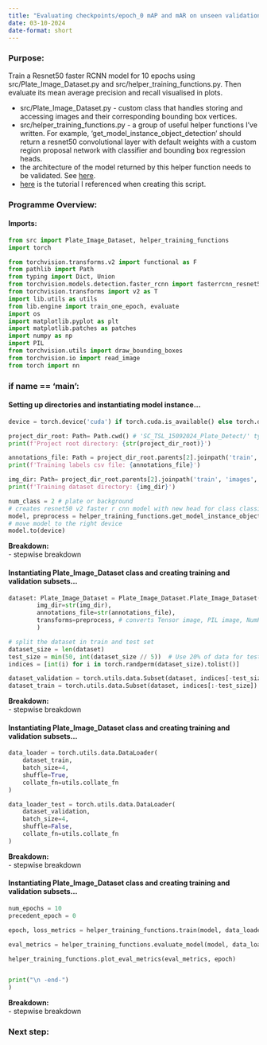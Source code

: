 ```yaml
---
title: "Evaluating checkpoints/epoch_0 mAP and mAR on unseen validation dataset"
date: 03-10-2024
date-format: short
---
```


### Purpose:
Train a Resnet50 faster RCNN model for 10 epochs using src/Plate_Image_Dataset.py and src/helper_training_functions.py. Then evaluate its mean average precision and recall visualised in plots.

- src/Plate_Image_Dataset.py - custom class that handles storing and accessing images and their corresponding bounding box vertices.
- src/helper_training_functions.py - a group of useful helper functions I've written. For example, 'get_model_instance_object_detection' should return a resnet50 convolutional layer with default weights with a custom region proposal network with classifier and bounding box regression heads. 
- the architecture of the model returned by this helper function needs to be validated. See [here](docs/scripts/inspect_architecture.qmd).
- [here](https://pytorch.org/tutorials/intermediate/torchvision_tutorial.html) is the tutorial I referenced when creating this script.

### Programme Overview:

#### Imports:
```python
from src import Plate_Image_Dataset, helper_training_functions
import torch

from torchvision.transforms.v2 import functional as F
from pathlib import Path
from typing import Dict, Union
from torchvision.models.detection.faster_rcnn import fasterrcnn_resnet50_fpn_v2, FastRCNNPredictor, FasterRCNN_ResNet50_FPN_V2_Weights
from torchvision.transforms import v2 as T
import lib.utils as utils
from lib.engine import train_one_epoch, evaluate 
import os
import matplotlib.pyplot as plt
import matplotlib.patches as patches
import numpy as np
import PIL
from torchvision.utils import draw_bounding_boxes
from torchvision.io import read_image
from torch import nn
```

### if __name__ == '__main__':
#### Setting up directories and instantiating model instance...
```python
device = torch.device('cuda') if torch.cuda.is_available() else torch.device('cpu')

project_dir_root: Path= Path.cwd() # 'SC_TSL_15092024_Plate_Detect/' type PosixPath for UNIX, WindowsPath for windows...
print(f'Project root directory: {str(project_dir_root)}')

annotations_file: Path = project_dir_root.parents[2].joinpath('train', 'labels.csv')
print(f'Training labels csv file: {annotations_file}')

img_dir: Path= project_dir_root.parents[2].joinpath('train', 'images', 'positives')  # 'SC_TSL_15092024_Plate_Detect/train/images/positives/' on UNIX systems
print(f'Training dataset directory: {img_dir}')

num_class = 2 # plate or background
# creates resnet50 v2 faster r cnn model with new head for class classification
model, preprocess = helper_training_functions.get_model_instance_object_detection(num_class)
# move model to the right device
model.to(device)
```
**Breakdown:** \
- stepwise breakdown \

#### Instantiating Plate_Image_Dataset class and creating training and validation subsets...
```python
dataset: Plate_Image_Dataset = Plate_Image_Dataset.Plate_Image_Dataset(
        img_dir=str(img_dir), 
        annotations_file=str(annotations_file),
        transforms=preprocess, # converts Tensor image, PIL image, NumPy ndarray into FloatTensor and scales pixel intensities in range [0.,1.].
        )

# split the dataset in train and test set
dataset_size = len(dataset)
test_size = min(50, int(dataset_size // 5))  # Use 20% of data for testing, or 50 samples, whichever is smaller
indices = [int(i) for i in torch.randperm(dataset_size).tolist()]

dataset_validation = torch.utils.data.Subset(dataset, indices[-test_size:])
dataset_train = torch.utils.data.Subset(dataset, indices[:-test_size])
```

**Breakdown:** \
- stepwise breakdown \

#### Instantiating Plate_Image_Dataset class and creating training and validation subsets...
```python
data_loader = torch.utils.data.DataLoader(
    dataset_train,
    batch_size=4,
    shuffle=True,
    collate_fn=utils.collate_fn
)

data_loader_test = torch.utils.data.DataLoader(
    dataset_validation,
    batch_size=4,
    shuffle=False,
    collate_fn=utils.collate_fn
)
```

**Breakdown:** \
- stepwise breakdown \

#### Instantiating Plate_Image_Dataset class and creating training and validation subsets...
```python
num_epochs = 10
precedent_epoch = 0

epoch, loss_metrics = helper_training_functions.train(model, data_loader, data_loader_test, device, num_epochs, precedent_epoch)

eval_metrics = helper_training_functions.evaluate_model(model, data_loader_test,device)

helper_training_functions.plot_eval_metrics(eval_metrics, epoch)


print("\n -end-")
)
```

**Breakdown:** \
- stepwise breakdown \


### Next step:
